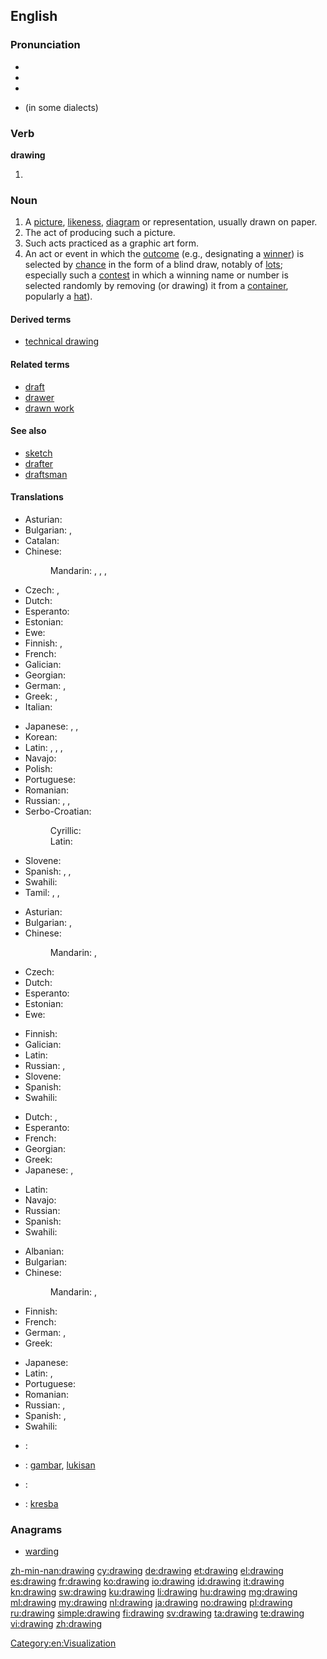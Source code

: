 ==English==

===Pronunciation===
{{wikipedia}}
* {{audio|en-us-drawing.ogg|Audio (US)}}
* {{IPA|/ˈdɹɑ.ɪŋ(ɡ)/|/ˈdɹɔ.ɪŋ(ɡ)/|/ˈdɹɑɹɪŋ(ɡ)/|/ˈdɹɔɹɪŋ(ɡ)/|lang=en}}
* {{rhymes|ɔːɪŋ}}
* {{rhymes|ɔːɹɪŋ}} (in some dialects)

===Verb===
'''drawing'''

# {{present participle of|draw}}

===Noun===
{{en-noun}}

# A [[picture]], [[likeness]], [[diagram]] or representation, usually drawn on paper.
# The act of producing such a picture.
# Such acts practiced as a graphic art form.
# An act or event in which the [[outcome]] (e.g., designating a [[winner]]) is selected by [[chance]] in the form of a blind draw, notably of [[lot]]s; especially such a [[contest]] in which a winning name or number is selected randomly by removing (or drawing) it from a [[container]], popularly a [[hat]]).

====Derived terms====
* [[technical drawing]]

====Related terms====
* [[draft]]
* [[drawer]]
* [[drawn work]]

====See also====
* [[sketch]]
* [[drafter]]
* [[draftsman]]

====Translations====
{{trans-top|picture, likeness, diagram or representation}}
* Asturian: {{t-|ast|dibuxu|m}}
* Bulgarian: {{t+|bg|рисунка|f}},{{t+|bg|чертеж|m}}
* Catalan: {{t+|ca|dibuix|m}}
* Chinese:
*: Mandarin: {{t|cmn|圖畫|sc=Hani}}, {{t|cmn|图画|tr=túhuà|sc=Hani}}, {{t|cmn|圖片|sc=Hani}}, {{t|cmn|图片|tr=túpiàn|sc=Hani}}
* Czech: {{t+|cs|kresba|f}}, {{t-|cs|nákres|m}}
* Dutch: {{t+|nl|tekening}}
* Esperanto: {{t-|eo|desegnaĵo}}
* Estonian: {{t-|et|joonistus}}
* Ewe: {{tø|ee|nutata}}
* Finnish: {{t+|fi|piirros}}, {{t+|fi|piirustus}}
* French: {{t+|fr|dessin|m}}
* Galician: {{t-|gl|debuxo|m}}
* Georgian: {{t-|ka|ხატვა|tr=xatva|sc=Geor}}
* German: {{t+|de|Zeichnung|f}}, {{t+|de|Bild|n}}
* Greek: {{t+|el|σχέδιο|n|tr=schédio}}, {{t+|el|σχεδίασμα|n|tr=schedíasma}}
* Italian: {{t+|it|disegno|m}}
{{trans-mid}}
* Japanese: {{t+|ja|絵|tr=え, e|sc=Jpan}}, {{t-|ja|素描|tr=そびょう, sobyō|sc=Jpan}}, {{t+|ja|図画|tr=ずが, zuga|sc=Jpan}}
* Korean: {{t+|ko|그림|tr=geurim}}
* Latin: {{t-|la|imago}}, {{t+|la|descriptio}}, {{t+|la|forma}}, {{t-|la|designatio}}
* Navajo: {{tø|nv|naʼashchʼąąʼ}}
* Polish: {{t+|pl|rysunek|m}}
* Portuguese: {{t+|pt|desenho}}
* Romanian: {{t-|ro|desen|n}}
* Russian: {{t+|ru|рисунок|alt=рису́нок|tr=risúnok|m|sc=Cyrl}}, {{qualifier|draft, design, diagram}} {{t+|ru|чертёж|m|tr=čertjóž|sc=Cyrl}}, {{t+|ru|картинка|f|tr=kartínka|sc=Cyrl}}
* Serbo-Croatian:
*: Cyrillic: {{t-|sh|цртеж|m}}
*: Latin: {{t-|sh|crtež|m}}
* Slovene: {{t+|sl|risba|f}}
* Spanish: {{t+|es|dibujo|m}}, {{t+|es|esquema|m}}, {{t+|es|croquis|m}}
* Swahili: {{t+|sw|mchoro}}
* Tamil: {{t+|ta|ஓவியம்|sc=Taml}}, {{t+|ta|படம்|sc=Taml}}, {{t+|ta|கீறல்|sc=Taml}}
{{trans-bottom}}

{{trans-top|act of producing a picture}}
* Asturian: {{t-|ast|dibuxu|m}}
* Bulgarian: {{t+|bg|рисуване|n}}, {{t+|bg|чертане|n}}
* Chinese:
*: Mandarin: {{t|cmn|繪圖|sc=Hani}}, {{t|cmn|绘图|tr=huìtú|sc=Hani}}
* Czech: {{t+|cs|kresba|f}}
* Dutch: {{t+|nl|tekenen|n}}
* Esperanto: {{t-|eo|desegnado}}
* Estonian: {{t-|et|joonistamine}}
* Ewe: {{tø|ee|nutata}}
{{trans-mid}}
* Finnish: {{t-|fi|piirtäminen}}
* Galician: {{t-|gl|debuxo|m}}
* Latin: {{t-|la|graphidis scientia}}
* Russian: {{t+|ru|рисование|n|tr=risovánije|sc=Cyrl}}, {{qualifier|drafting}} {{t+|ru|черчение|m|tr=čerčénije|sc=Cyrl}}
* Slovene: {{t-|sl|risanje|n}}
* Spanish: {{t+|es|dibujar}}
* Swahili: {{t+|sw|mchoro}}
{{trans-bottom}}

{{trans-top|graphic art form}}
* Dutch: {{t+|nl|tekenen|n}}, {{t-|nl|tekenkunst}}
* Esperanto: {{t-|eo|desegnado}}
* French: {{t+|fr|dessin|m}}
* Georgian: {{t-|ka|ხატვა|tr=xatva|sc=Geor}}
* Greek: {{t+|el|σχέδιο|n|tr=skhédio}}
* Japanese: {{t-|ja|デッサン|tr=dessan|sc=Jpan}}, {{t-|ja|ドローイング|tr=dorōingu|sc=Jpan}}
{{trans-mid}}
* Latin: {{t-|la|graphis}}
* Navajo: {{tø|nv|naashchʼąąʼ}}
* Russian: {{t+|ru|рисование|n|tr=risovánije|sc=Cyrl}}
* Spanish: {{t+|es|dibujo|m}}
* Swahili: {{t+|sw|mchoro}}
{{trans-bottom}}

{{trans-top|action where the outcome is selected by chance using a draw}}
* Albanian: {{t-|sq|short|m}}
* Bulgarian: {{t+|bg|теглене|n}}
* Chinese:
*: Mandarin: {{t|cmn|抽籤|sc=Hani}}, {{t|cmn|抽签|tr=chōuqiān|sc=Hani}}
* Finnish: {{t-|fi|nostoarvonta}}
* French: {{t+|fr|pige|f}}
* German: {{t-|de|Auslosung|f}}, {{t+|de|Ziehung|f}}
* Greek: {{t+|el|κλήρωση|f|tr=klírosi}}
{{trans-mid}}
* Japanese: {{t+|ja|抽選|tr=ちゅうせん, chūsen|sc=Jpan}}
* Latin: {{t-|la|lineamenta}}, {{t-|la|adumbratio}}
* Portuguese: {{t+|pt|sorteio|m}}
* Romanian: {{t+|ro|tragere|f}}
* Russian: {{t+|ru|жеребьёвка|tr=žerebʹjóvka|sc=Cyrl}}, {{t+|ru|розыгрыш|m|tr=rózygryš|sc=Cyrl}}
* Spanish: {{t+|es|sorteo|m}}, {{t+|es|rifa|f}}
* Swahili: {{t+|sw|mchoro}}
{{trans-bottom}}

{{checktrans-top}}
* {{ttbc|el}}: {{t+|el|σχεδίαση|f|tr=σχεδίαση}}
* {{ttbc|id}}: [[gambar]], [[lukis|lukisan]]
{{trans-mid}}
* {{ttbc|ga}}: {{t-|ga|dearadh|m}}
* {{ttbc|sk}}: [[kresba]] {{f}}
{{trans-bottom}}

===Anagrams===
* [[warding#English|warding]]

[[Category:en:Visualization]]

[[zh-min-nan:drawing]]
[[cy:drawing]]
[[de:drawing]]
[[et:drawing]]
[[el:drawing]]
[[es:drawing]]
[[fr:drawing]]
[[ko:drawing]]
[[io:drawing]]
[[id:drawing]]
[[it:drawing]]
[[kn:drawing]]
[[sw:drawing]]
[[ku:drawing]]
[[li:drawing]]
[[hu:drawing]]
[[mg:drawing]]
[[ml:drawing]]
[[my:drawing]]
[[nl:drawing]]
[[ja:drawing]]
[[no:drawing]]
[[pl:drawing]]
[[ru:drawing]]
[[simple:drawing]]
[[fi:drawing]]
[[sv:drawing]]
[[ta:drawing]]
[[te:drawing]]
[[vi:drawing]]
[[zh:drawing]]